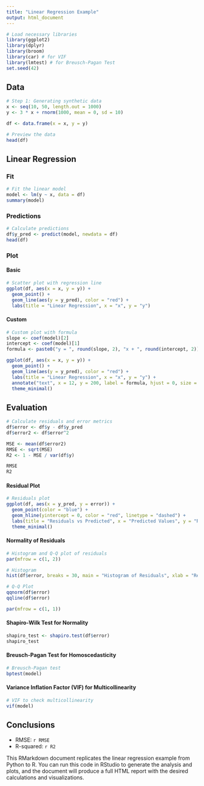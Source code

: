 ```yaml
---
title: "Linear Regression Example"
output: html_document
---
```


```r
# Load necessary libraries
library(ggplot2)
library(dplyr)
library(broom)
library(car) # for VIF
library(lmtest) # for Breusch-Pagan Test
set.seed(42)
```

## Data

```r
# Step 1: Generating synthetic data
x <- seq(10, 50, length.out = 1000)
y <- 3 * x + rnorm(1000, mean = 0, sd = 10)

df <- data.frame(x = x, y = y)

# Preview the data
head(df)
```

## Linear Regression

### Fit

```r
# Fit the linear model
model <- lm(y ~ x, data = df)
summary(model)
```

### Predictions

```r
# Calculate predictions
df$y_pred <- predict(model, newdata = df)
head(df)
```

### Plot

#### Basic

```r
# Scatter plot with regression line
ggplot(df, aes(x = x, y = y)) +
  geom_point() +
  geom_line(aes(y = y_pred), color = "red") +
  labs(title = "Linear Regression", x = "x", y = "y")
```

#### Custom

```r
# Custom plot with formula
slope <- coef(model)[2]
intercept <- coef(model)[1]
formula <- paste0("y = ", round(slope, 2), "x + ", round(intercept, 2))

ggplot(df, aes(x = x, y = y)) +
  geom_point() +
  geom_line(aes(y = y_pred), color = "red") +
  labs(title = "Linear Regression", x = "x", y = "y") +
  annotate("text", x = 12, y = 200, label = formula, hjust = 0, size = 5, color = "blue") +
  theme_minimal()
```

## Evaluation

```r
# Calculate residuals and error metrics
df$error <- df$y - df$y_pred
df$error2 <- df$error^2

MSE <- mean(df$error2)
RMSE <- sqrt(MSE)
R2 <- 1 - MSE / var(df$y)

RMSE
R2
```

#### Residual Plot

```r
# Residuals plot
ggplot(df, aes(x = y_pred, y = error)) +
  geom_point(color = "blue") +
  geom_hline(yintercept = 0, color = "red", linetype = "dashed") +
  labs(title = "Residuals vs Predicted", x = "Predicted Values", y = "Residuals") +
  theme_minimal()
```

#### Normality of Residuals

```r
# Histogram and Q-Q plot of residuals
par(mfrow = c(1, 2))

# Histogram
hist(df$error, breaks = 30, main = "Histogram of Residuals", xlab = "Residuals")

# Q-Q Plot
qqnorm(df$error)
qqline(df$error)

par(mfrow = c(1, 1))
```

#### Shapiro-Wilk Test for Normality

```r
shapiro_test <- shapiro.test(df$error)
shapiro_test
```

#### Breusch-Pagan Test for Homoscedasticity

```r
# Breusch-Pagan test
bptest(model)
```

#### Variance Inflation Factor (VIF) for Multicollinearity

```r
# VIF to check multicollinearity
vif(model)
```

## Conclusions

- RMSE: `r RMSE`
- R-squared: `r R2`

This RMarkdown document replicates the linear regression example from Python to R. You can run this code in RStudio to generate the analysis and plots, and the document will produce a full HTML report with the desired calculations and visualizations.